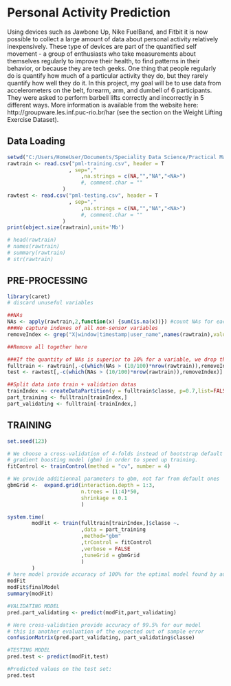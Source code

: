 Personal Activity Prediction
========================================================
Using devices such as Jawbone Up, Nike FuelBand, and Fitbit it is now possible to collect a large amount of data about personal activity relatively inexpensively. These type of devices are part of the quantified self movement - a group of enthusiasts who take measurements about themselves regularly to improve their health, to find patterns in their behavior, or because they are tech geeks. One thing that people regularly do is quantify how much of a particular activity they do, but they rarely quantify how well they do it. 
In this project, my goal will be to use data from accelerometers on the belt, forearm, arm, and dumbell of 6 participants. They were asked to perform barbell lifts correctly and incorrectly in 5 different ways. More information is available from the website here: http://groupware.les.inf.puc-rio.br/har (see the section on the Weight Lifting Exercise Dataset).

## Data Loading
```r
setwd("C:/Users/HomeUser/Documents/Speciality Data Science/Practical Machine Learning/Projects/Personal-Activity-Prediction")
rawtrain <- read.csv("pml-training.csv", header = T
                    , sep=","
                        ,na.strings = c(NA,"","NA","<NA>")
                        #, comment.char = ""
                  )
rawtest <- read.csv("pml-testing.csv", header = T
                    , sep=","
                        ,na.strings = c(NA,"","NA","<NA>")
                        #, comment.char = ""
                  )
print(object.size(rawtrain),unit='Mb')

# head(rawtrain)
# names(rawtrain)
# summary(rawtrain)
# str(rawtrain)
```

## PRE-PROCESSING
```r
library(caret)
# discard unuseful variables

##NAs
NAs <- apply(rawtrain,2,function(x) {sum(is.na(x))}) #count NAs for each variable
###We capture indexes of all non-sensor variables
removeIndex <- grep("X|window|timestamp|user_name",names(rawtrain),value=F)

##Remove all together here

###If the quantity of NAs is superior to 10% for a variable, we drop this variable
fulltrain <- rawtrain[,-c(which(NAs > (10/100)*nrow(rawtrain)),removeIndex)] 
test <- rawtest[,-c(which(NAs > (10/100)*nrow(rawtrain)),removeIndex)]

##Split data into train + validation datas 
trainIndex <- createDataPartition(y = fulltrain$classe, p=0.7,list=FALSE)
part_training <- fulltrain[trainIndex,]
part_validating <- fulltrain[-trainIndex,]

```

## TRAINING
```r
set.seed(123)

# We choose a cross-validation of 4-folds instead of bootstrap default method for
# gradient boosting model (gbm) in order to speed up training.
fitControl <- trainControl(method = "cv", number = 4)

# We provide additionnal parameters to gbm, not far from default ones
gbmGrid <-  expand.grid(interaction.depth = 1:3,
                        n.trees = (1:4)*50,
                        shrinkage = 0.1
                        )

system.time(
        modFit <- train(fulltrain[trainIndex,]$classe ~. 
                        ,data = part_training
                        ,method="gbm"
                        ,trControl = fitControl
                        ,verbose = FALSE
                        ,tuneGrid = gbmGrid
                        )
        )
# here model provide accuracy of 100% for the optimal model found by auto-tuning via cross-validation; This is the expected out of sample error
modFit
modFit$finalModel
summary(modFit)

#VALIDATING MODEL
pred.part_validating <- predict(modFit,part_validating)

# Here cross-validation provide accuracy of 99.5% for our model
# this is another evaluation of the expected out of sample error
confusionMatrix(pred.part_validating, part_validating$classe)

#TESTING MODEL
pred.test <- predict(modFit,test)

#Predicted values on the test set:
pred.test
```